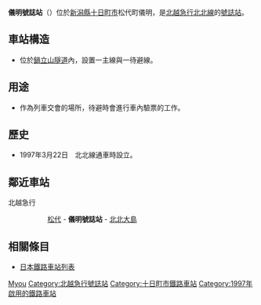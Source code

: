 {{noteTA
|T=zh-tw:儀明號誌站; zh-hk:儀明信號場; zh-cn:儀明线路所;
|1=zh-tw:儀明號誌站; zh-hk:儀明信號場; zh-cn:儀明线路所;
}}
{{日本車站資訊
|公司色 = #E8204E
|文字色 =
|站名 = 儀明號誌站
|圖片 =ほくほく線儀明信号場.jpg
|pxl = 285px
|圖片說明 = [[白鷹號列車|白鷹號列車]]（右）通過儀明號誌站（2014年9月7日攝）
|日文原名 = 儀明
|平假名 = ぎみょう
|羅馬拼音 = Gimyō
|前一站 = [[松代站_(新潟縣)|松代]]
|前一站距離 = 4.9
|後一站距離 = 4.5
|後一站 = [[北北大島站|北北大島]]
|電報略號 =
|所屬公司 = [[北越急行|北越急行]]
|所屬路線 = <span style="color:#cc3366">■</span> [[北北線|北北線]]
|距離 = 34.1
|起站 = [[六日町站|六日町]]
|所在地 = [[新潟縣|新潟縣]][[十日町市|十日町市]]松代町儀明
|啟用年月日 = 1997年（平成9年）3月22日
|廢止年月日 =
|車站構造 = 號誌站
|月台配置 = 無
|上下車人次 = 
|統計年度 = 
|備註 = 
}}
'''儀明號誌站'''（{{jpn|j=儀明信号場|hg=ぎみょうしんごうじょう|rm=Gimyō shingōjō|f=y}}）位於[[新潟縣|新潟縣]][[十日町市|十日町市]]松代町儀明，是[[北越急行|北越急行]][[北北線|北北線]]的[[號誌站|號誌站]]。

==車站構造==
* 位於[[鍋立山隧道|鍋立山隧道]]內，設置一主線與一待避線。

==用途==
* 作為列車交會的場所，待避時會進行車內驗票的工作。

==歷史==
* 1997年3月22日　北北線通車時設立。

==鄰近車站==
;北越急行
::[[松代站_(新潟縣)|松代]] - '''儀明號誌站''' - [[北北大島站|北北大島]]

==相關條目==
*[[日本鐵路車站列表|日本鐵路車站列表]]


{{北北線}}
{{DEFAULTSORT:Gimyo}}
[[Category:日本鐵路車站_Gi|Myou]]
[[Category:北越急行號誌站|Category:北越急行號誌站]]
[[Category:十日町市鐵路車站|Category:十日町市鐵路車站]]
[[Category:1997年啟用的鐵路車站|Category:1997年啟用的鐵路車站]]